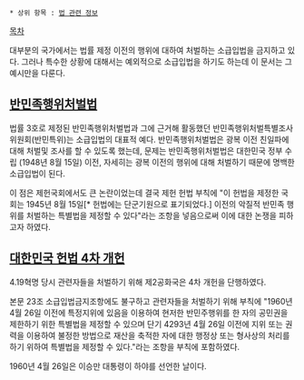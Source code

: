  * 상위 항목 : [[법 관련 정보]]

[[목차]]

대부분의 국가에서는 법률 제정 이전의 행위에 대하여 처벌하는 소급입법을 금지하고 있다. 그러나 특수한 상황에 대해서는 예외적으로 소급입법을 하기도 하는데 이 문서는 그 예시만을 다룬다.

== [[반민특위|반민족행위처벌법]] ==
법률 3호로 제정된 반민족행위처벌법과 그에 근거해 활동했던 반민족행위처벌특별조사위원회(반민특위)는 소급입법의 대표적 예다. 반민족행위처벌법은 광복 이전 친일파에 대해 처벌및 조사를 할 수 있도록 했는데, 문제는 반민족행위처벌법은 대한민국 정부 수립 (1948년 8월 15일) 이전, 자세히는 광복 이전의 행위에 대해 처벌하기 때문에 명백한 소급입법이 된다. 

이 점은 제헌국회에서도 큰 논란이었는데 결국 제헌 헌법 부칙에 "이 헌법을 제정한 국회는 1945년 8월 15일[* 헌법에는 단군기원으로 표기되었다.] 이전의 악질적 반민족 행위를 처벌하는 특별법을 제정할 수 있다"라는 조항을 넣음으로써 이에 대한 논쟁을 피하고자 하였다.

== [[대한민국 헌법#s-4.5|대한민국 헌법 4차 개헌]] ==
4.19혁명 당시 관련자들을 처벌하기 위해 제2공화국은 4차 개헌을 단행하였다.

본문 23조 소급입법금지조항에도 불구하고 관련자들을 처벌하기 위해 부칙에 "1960년 4월 26일 이전에 특정지위에 있음을 이용하여 현저한 반민주행위를 한 자의 공민권을 제한하기 위한 특별법을 제정할 수 있으며 단기 4293년 4월 26일 이전에 지위 또는 권력을 이용하여 불정한 방법으로 재산을 축적한 자에 대한 행정상 또는 형사상의 처리를 하기 위하여 특별법을 제정할 수 있다."라는 조항을 부칙에 포함하였다.

1960년 4월 26일은 이승만 대통령이 하야를 선언한 날이다.


